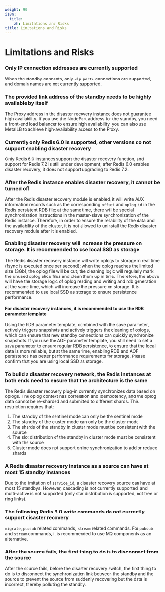 ```yaml
---
weight: 90
i18n:
  title:
    zh: Limitations and Risks
title: Limitations and Risks
---
```


# Limitations and Risks

### Only IP connection addresses are currently supported

When the standby connects, only `<ip:port>` connections are supported, and domain names are not currently supported.

### The provided link address of the standby needs to be highly available by itself

The Proxy address in the disaster recovery instance does not guarantee high availability. If you use the NodePort address for the standby, you need a front-end load balancer to ensure high availability; you can also use MetalLB to achieve high-availability access to the Proxy.

### Currently only Redis 6.0 is supported, other versions do not support enabling disaster recovery

Only Redis 6.0 instances support the disaster recovery function, and support for Redis 7.2 is still under development; after Redis 6.0 enables disaster recovery, it does not support upgrading to Redis 7.2.

### After the Redis instance enables disaster recovery, it cannot be turned off

After the Redis disaster recovery module is enabled, it will write AUX information records such as the corresponding `offset` and `oplog id` in the Redis persistent RDB file; at the same time, there will be special synchronization instructions in the master-slave synchronization of the Redis instance. Therefore, in order to ensure the reliability of the data and the availability of the cluster, it is not allowed to uninstall the Redis disaster recovery module after it is enabled.

### Enabling disaster recovery will increase the pressure on storage. It is recommended to use local SSD as storage

The Redis disaster recovery instance will write oplogs to storage in real time (fsync is executed once per second); when the oplog reaches the limited size (3Gb), the oplog file will be cut; the cleaning logic will regularly mark the unused oplog slice files and clean them up in time. Therefore, the above will have the storage logic of oplog reading and writing and rdb generation at the same time, which will increase the pressure on storage. It is recommended to use local SSD as storage to ensure persistence performance.

#### For disaster recovery instances, it is recommended to use the RDB parameter template

Using the RDB parameter template, combined with the save parameter, actively triggers snapshots and actively triggers the cleaning of oplogs, which can ensure that new standby connections can quickly synchronize snapshots. If you use the AOF parameter template, you still need to set a `save` parameter to ensure regular RDB persistence, to ensure that the local data is more reliable, but at the same time, enabling RDB and AOF persistence has better performance requirements for storage. Please confirm that you are using local SSD as storage.

### To build a disaster recovery network, the Redis instances at both ends need to ensure that the architecture is the same

The Redis disaster recovery plug-in currently synchronizes data based on oplogs. The oplog context has correlation and idempotency, and the oplog data cannot be re-sharded and submitted to different shards. This restriction requires that:
1. The standby of the sentinel mode can only be the sentinel mode
1. The standby of the cluster mode can only be the cluster mode
1. The shards of the standby in cluster mode must be consistent with the source
1. The slot distribution of the standby in cluster mode must be consistent with the source
1. Cluster mode does not support online synchronization to add or reduce shards

### A Redis disaster recovery instance as a source can have at most 15 standby instances

Due to the limitation of `service_id`, a disaster recovery source can have at most 15 standbys. However, cascading is not currently supported, and multi-active is not supported (only star distribution is supported, not tree or ring links).

### The following Redis 6.0 write commands do not currently support disaster recovery

`migrate`, `pubsub` related commands, `stream` related commands. For `pubsub` and `stream` commands, it is recommended to use MQ components as an alternative.

### After the source fails, the first thing to do is to disconnect from the source

After the source fails, before the disaster recovery switch, the first thing to do is to disconnect the synchronization link between the standby and the source to prevent the source from suddenly recovering but the data is incorrect, thereby polluting the standby.

